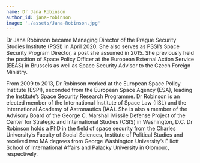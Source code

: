 ```yaml
---
name: Dr Jana Robinson
author_id: jana-robinson
image: './assets/Jana-Robinson.jpg'
---
```


Dr Jana Robinson became Managing Director of the Prague Security Studies Institute (PSSI) in April 2020. She also serves as PSSI’s Space Security Program Director, a post she assumed in 2015. She previously held the position of Space Policy Officer at the European External Action Service (EEAS) in Brussels as well as Space Security Advisor to the Czech Foreign Ministry.

From 2009 to 2013, Dr Robinson worked at the European Space Policy Institute (ESPI), seconded from the European Space Agency (ESA), leading the Institute’s Space Security Research Programme. Dr Robinson is an elected member of the International Institute of Space Law (IISL) and the International Academy of Astronautics (IAA). She is also a member of the Advisory Board of the George C. Marshall Missile Defense Project of the Center for Strategic and International Studies (CSIS) in Washington, D.C. Dr Robinson holds a PhD in the field of space security from the Charles University’s Faculty of Social Sciences, Institute of Political Studies and received two MA degrees from George Washington University’s Elliott School of International Affairs and Palacky University in Olomouc, respectively.
